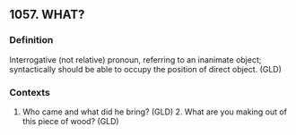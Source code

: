 ## 1057. WHAT?
### Definition
Interrogative (not relative) pronoun, referring to an inanimate object; syntactically should be able to occupy the position of direct object. (GLD)

### Contexts
1. Who came and what did he bring? (GLD) 2. What are you making out of this piece of wood? (GLD)

